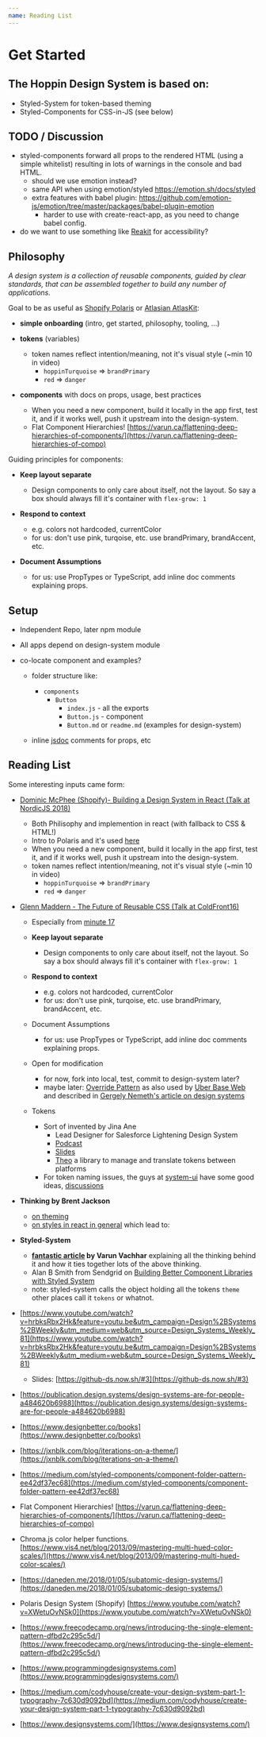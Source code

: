 ```yaml
---
name: Reading List
---
```


# Get Started

## The Hoppin Design System is based on:

- Styled-System for token-based theming
- Styled-Components for CSS-in-JS (see below)

## TODO / Discussion

- styled-components forward all props to the rendered HTML (using a simple whitelist) resulting in lots of warnings in the console and bad HTML.
  - should we use emotion instead?
  - same API when using emotion/styled https://emotion.sh/docs/styled
  - extra features with babel plugin: https://github.com/emotion-js/emotion/tree/master/packages/babel-plugin-emotion
    - harder to use with create-react-app, as you need to change babel config.
- do we want to use something like [Reakit](https://reakit.io/) for accessibility?

## Philosophy

_A design system is a collection of reusable components, guided by clear standards, that can be assembled together to build any number of applications._

Goal to be as useful as [Shopify Polaris](https://polaris.shopify.com/components/actions/button#navigation) or [Atlasian AtlasKit](https://atlaskit.atlassian.com/packages/core/button):

- **simple onboarding** (intro, get started, philosophy, tooling, ...)

- **tokens** (variables)

  - token names reflect intention/meaning, not it's visual style (~min 10 in video)
    - `hoppinTurquoise` => `brandPrimary`
    - `red` => `danger`

- **components** with docs on props, usage, best practices
  - When you need a new component, build it locally in the app first, test it, and if it works well, push it upstream into the design-system.
  - Flat Component Hierarchies! [https://varun.ca/flattening-deep-hierarchies-of-components/](https://varun.ca/flattening-deep-hierarchies-of-compo)

Guiding principles for components:

- **Keep layout separate**

  - Design components to only care about itself, not the layout. So say a box should always fill it's container with `flex-grow: 1`

- **Respond to context**

  - e.g. colors not hardcoded, currentColor
  - for us: don't use pink, turqoise, etc. use brandPrimary, brandAccent, etc.

- **Document Assumptions**
  - for us: use PropTypes or TypeScript, add inline doc comments explaining props.

## Setup

- Independent Repo, later npm module
- All apps depend on design-system module
- co-locate component and examples?

  - folder structure like:

    - `components`
      - `Button`
        - `index.js` - all the exports
        - `Button.js` - component
        - `Button.md` or `readme.md` (examples for design-system)

  - inline [jsdoc](https://jsdoc.app/) comments for props, etc

## Reading List

Some interesting inputs came form:

- [Dominic McPhee (Shopify)- Building a Design System in React (Talk at NordicJS 2018)](https://www.youtube.com/watch?v=XWetuOvNSk0)

  - Both Philisophy and implemention in react (with fallback to CSS & HTML!)
  - Intro to Polaris and it's used [here](https://polaris.shopify.com/components/get-started)
  - When you need a new component, build it locally in the app first, test it, and if it works well, push it upstream into the design-system.
  - token names reflect intention/meaning, not it's visual style (~min 10 in video)
    - `hoppinTurquoise` => `brandPrimary`
    - `red` => `danger`

- [Glenn Maddern - The Future of Reusable CSS (Talk at ColdFront16)](https://www.youtube.com/watch?v=XR6eM_5pAb0)

  - Especially from [minute 17](https://youtu.be/XR6eM_5pAb0?t=1069)
  - **Keep layout separate**

    - Design components to only care about itself, not the layout. So say a box should always fill it's container with `flex-grow: 1`

  - **Respond to context**

    - e.g. colors not hardcoded, currentColor
    - for us: don't use pink, turqoise, etc. use brandPrimary, brandAccent, etc.

  - Document Assumptions

    - for us: use PropTypes or TypeScript, add inline doc comments explaining props.

  - Open for modification

    - for now, fork into local, test, commit to design-system later?
    - maybe later: [Override Pattern](https://medium.com/@dschnr/better-reusable-react-components-with-the-overrides-pattern-9eca2339f646) as also used by [Uber Base Web]() and described in [Gergely Nemeth's article on design systems](https://blog.risingstack.com/design-systems-react/)

  - Tokens
    - Sort of invented by Jina Ane
      - Lead Designer for Salesforce Lightening Design System
      - [Podcast](https://pca.st/Kdev)
      - [Slides](https://speakerdeck.com/jina/design-tokens-in-design-systems)
      - [Theo](https://github.com/salesforce-ux/theo) a library to manage and translate tokens between platforms
    - For token naming issues, the guys at [system-ui](https://github.com/system-ui/theme-specification) have some good ideas, [discussions]([https://github.com/system-ui/theme-specification/issues)

- **Thinking by Brent Jackson**
  - [on theming](https://jxnblk.com/blog/iterations-on-a-theme/)
  - [on styles in react in general](https://jxnblk.com/blog/patterns-for-style-composition-in-react/) which lead to:

* **Styled-System**

  - **[fantastic article](https://varun.ca/styled-system/) by Varun Vachhar** explaining all the thinking behind it and how it ties together lots of the above thinking.
  - Alan B Smith from Sendgrid on [Building Better Component Libraries with Styled System](https://medium.com/styled-components/build-better-component-libraries-with-styled-system-4951653d54ee)
  - note: styled-system calls the object holding all the tokens `theme` other places call it `tokens` or whatnot.

* [https://www.youtube.com/watch?v=hrbksRbx2Hk&feature=youtu.be&utm_campaign=Design%2BSystems%2BWeekly&utm_medium=web&utm_source=Design_Systems_Weekly_81](https://www.youtube.com/watch?v=hrbksRbx2Hk&feature=youtu.be&utm_campaign=Design%2BSystems%2BWeekly&utm_medium=web&utm_source=Design_Systems_Weekly_81)
  - Slides: [https://github-ds.now.sh/#3](https://github-ds.now.sh/#3)
* [https://publication.design.systems/design-systems-are-for-people-a484620b6988](https://publication.design.systems/design-systems-are-for-people-a484620b6988)
* [https://www.designbetter.co/books](https://www.designbetter.co/books)
* [https://jxnblk.com/blog/iterations-on-a-theme/](https://jxnblk.com/blog/iterations-on-a-theme/)
* [https://medium.com/styled-components/component-folder-pattern-ee42df37ec68](https://medium.com/styled-components/component-folder-pattern-ee42df37ec68)
* Flat Component Hierarchies! [https://varun.ca/flattening-deep-hierarchies-of-components/](https://varun.ca/flattening-deep-hierarchies-of-compo)
* Chroma.js color helper functions.[https://www.vis4.net/blog/2013/09/mastering-multi-hued-color-scales/](https://www.vis4.net/blog/2013/09/mastering-multi-hued-color-scales/)
* [https://daneden.me/2018/01/05/subatomic-design-systems/](https://daneden.me/2018/01/05/subatomic-design-systems/)
* Polaris Design System (Shopify) [https://www.youtube.com/watch?v=XWetuOvNSk0](https://www.youtube.com/watch?v=XWetuOvNSk0)
* [https://www.freecodecamp.org/news/introducing-the-single-element-pattern-dfbd2c295c5d/](https://www.freecodecamp.org/news/introducing-the-single-element-pattern-dfbd2c295c5d/)
* [https://www.programmingdesignsystems.com](https://www.programmingdesignsystems.com/)
* [https://medium.com/codyhouse/create-your-design-system-part-1-typography-7c630d9092bd](https://medium.com/codyhouse/create-your-design-system-part-1-typography-7c630d9092bd)
* [https://www.designsystems.com/](https://www.designsystems.com/)
